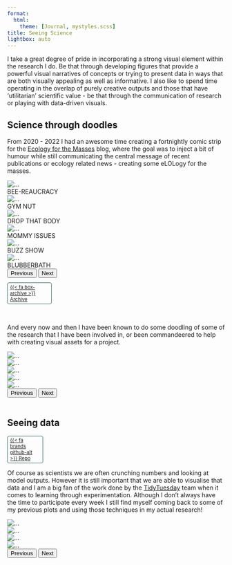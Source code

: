```yaml
---
format:
  html:
    theme: [Journal, mystyles.scss]
title: Seeing Science
lightbox: auto
---
```


I take a great degree of pride in incorporating a strong visual element within the research I do. Be that through developing figures that provide a powerful visual narratives of concepts or trying to present data in ways that are both visually appealing as well as informative. I also like to spend time operating in the overlap of purely creative outputs and those that have 'utilitarian' scientific value - be that through the communication of research or playing with data-driven visuals.

## Science through doodles

From 2020 - 2022 I had an awesome time creating a fortnightly comic strip for the [Ecology for the Masses](https://ecologyforthemasses.com/) blog, where the goal was to inject a bit of humour while still communicating the central message of recent publications or ecology related news - creating some eLOLogy for the masses.

```{=html}

<div id="carouselEcoMass" class="carousel slide">
  <div class="carousel-inner">
    <div class="carousel-item active">
      <img src="images/ecomass/beeaurocracy.webp" class="d-block w-100" alt="...">
        <div class="position-relative text-center">
          BEE-REAUCRACY
        </div>
    </div>
    <div class="carousel-item">
      <img src="images/ecomass/fitness_squirrel.webp" class="d-block w-100" alt="...">
        <div class="position-relative text-center">
          GYM NUT
        </div>
    </div>
    <div class="carousel-item">
      <img src="images/ecomass/seaslugs.webp" class="d-block w-100" alt="...">
        <div class="position-relative text-center">
          DROP THAT BODY
        </div>
    </div>
    <div class="carousel-item">
      <img src="images/ecomass/my_boy.webp" class="d-block w-100" alt="...">
        <div class="position-relative text-center">
          MOMMY ISSUES
        </div>
    </div>
    <div class="carousel-item">
      <img src="images/ecomass/buzz_show.webp" class="d-block w-100" alt="...">
        <div class="position-relative text-center">
          BUZZ SHOW
        </div>
    </div>
    <div class="carousel-item">
      <img src="images/ecomass/blubberbath.webp" class="d-block w-100" alt="...">
        <div class="position-relative text-center">
          BLUBBERBATH
        </div>
    </div>
  </div>
  <button class="carousel-control-prev" type="button" data-bs-target="#carouselEcoMass" data-bs-slide="prev">
    <span class="carousel-control-prev-icon" aria-hidden="true"></span>
    <span class="visually-hidden">Previous</span>
  </button>
  <button class="carousel-control-next" type="button" data-bs-target="#carouselEcoMass" data-bs-slide="next">
    <span class="carousel-control-next-icon" aria-hidden="true"></span>
    <span class="visually-hidden">Next</span>
  </button>
</div>

```
<p style="width:90px;color:#2c6060;text-decoration:none;border:solid 1px;font-size:.8em;padding:.25em .5em;border-radius:4px">[{{< fa box-archive >}} Archive](https://ecologyforthemasses.com/category/elology-for-the-masses/)</p><br>

And every now and then I have been known to do some doodling of some of the research that I have been involved in, or been commandeered to help with creating visual assets for a project.

```{=html}

<div id="carouselOtherFun" class="carousel slide">
  <div class="carousel-inner">
    <div class="carousel-item active">
      <img src="images/other/nextgen.png" class="d-block w-100" alt="...">
    </div>
    <div class="carousel-item">
      <img src="images/other/symposium_bio.jpg" class="d-block w-100" alt="...">
    </div>
    <div class="carousel-item">
      <img src="images/other/spatialboundaries.png" class="d-block w-100" alt="...">
    </div>
    <div class="carousel-item">
      <img src="images/other/traitstrap_hex.png" class="d-block w-100" alt="...">
    </div>
    <div class="carousel-item">
      <img src="images/other/traitstrap.png" class="d-block w-100" alt="...">
    </div>
  </div>
  <button class="carousel-control-prev" type="button" data-bs-target="#carouselOtherFun" data-bs-slide="prev">
    <span class="carousel-control-prev-icon" aria-hidden="true"></span>
    <span class="visually-hidden">Previous</span>
  </button>
  <button class="carousel-control-next" type="button" data-bs-target="#carouselOtherFun" data-bs-slide="next">
    <span class="carousel-control-next-icon" aria-hidden="true"></span>
    <span class="visually-hidden">Next</span>
  </button>
</div>

<br>

```

## Seeing data
<p style="width:70px;color:#2c6060;text-decoration:none;border:solid 1px;font-size:.8em;padding:.25em .5em;border-radius:4px">[{{< fa brands github-alt >}} Repo](https://github.com/TanyaS08/TidyTuesday)</p>

Of course as scientists we are often crunching numbers and looking at model outputs. However it is still important that we are able to visualise that data and I am a big fan of the work done by the [TidyTuesday](https://github.com/rfordatascience/tidytuesday) team when it comes to learning through experimentation. Although I don't always have the time to participate every week I still find myself coming back to some of my previous plots and using those techniques in my actual research!

```{=html}

<div id="carouselTidyTuesday" class="carousel slide">
  <div class="carousel-inner">
    <div class="carousel-item active">
      <img src="images/tidytuesday/AnnapurnaMassif.png" class="d-block w-100" alt="...">
    </div>
    <div class="carousel-item">
      <img src="images/tidytuesday/LastWord_withArt.jpeg" class="d-block w-100" alt="...">
    </div>
    <div class="carousel-item">
      <img src="images/tidytuesday/NewDatasetInTown.png" class="d-block w-100" alt="...">
    </div>
    <div class="carousel-item">
      <img src="images/tidytuesday/RaceForSpace.png" class="d-block w-100" alt="...">
    </div>
  </div>
  <button class="carousel-control-prev" type="button" data-bs-target="#carouselTidyTuesday" data-bs-slide="prev">
    <span class="carousel-control-prev-icon" aria-hidden="true"></span>
    <span class="visually-hidden">Previous</span>
  </button>
  <button class="carousel-control-next" type="button" data-bs-target="#carouselTidyTuesday" data-bs-slide="next">
    <span class="carousel-control-next-icon" aria-hidden="true"></span>
    <span class="visually-hidden">Next</span>
  </button>
</div>

<br>

```
